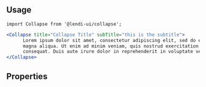 
## Usage

```
import Collapse from '@lendi-ui/collapse';
```

```jsx
<Collapse title="Collapse Title" subTitle="this is the subtitle">
      Lorem ipsum dolor sit amet, consectetur adipiscing elit, sed do eiusmod tempor incididunt ut labore et dolore
      magna aliqua. Ut enim ad minim veniam, quis nostrud exercitation ullamco laboris nisi ut aliquip ex ea commodo
      consequat. Duis aute irure dolor in reprehenderit in voluptate velit esse cillum dolore eu fugiat nulla pariatur.
</Collapse>
```

## Properties

<PropTable>
  <PropTable.Entry name="title" required type="string" description="Title of collapse"/>
  <PropTable.Entry name="subTitle" type="string" description="SubTitle of collapse"/>
  <PropTable.Entry name="isExpanded" type="boolean" defaultValue="false" description="expanded/collapsed"/>
  <PropTable.Entry name="footer" type="React.ReactElement" description="Footer of the collapse"/>
  <PropTable.Entry name="onClick" type="(isExpanded) => void" description="Handle the click event. Consumer can get the current state of collapse - expanded/collapsed"/>
  <PropTable.Entry name="children" type="React.ReactNode" description="Content of the collapse."/>
  <PropTable.Entry name="headerSize" type={`"xs" | "sm" | "md"`} defaultValue='sm' description="header size to collapse header"/>
  <PropTable.Entry name="className" type="string" description="external classname to override style of the component"/>
</PropTable>